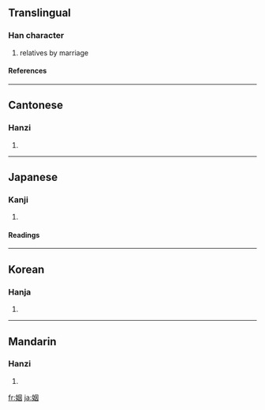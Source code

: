{{see|婣}}

==Translingual==
===Han character===
{{Han char|rn=38|rad=女|as=06|sn=9|four=4640<sub>0</sub>|canj=女田大 (VWK)}}
# relatives by marriage
====References====
{{Han ref|kx=0261.160|dkj=06250|dj=0527.190|hdz=21044.080|uh=59FB|ud=23035|bh=ABC3|bd=43971}}
----
==Cantonese==
===Hanzi===
{{yue-hanzi|jyut=|y=yan1}}
# {{defn|Cantonese}}
----
==Japanese==
===Kanji===
{{ja-kanji|grade=c|rs=女06}}
# {{defn|Japanese}} 
====Readings====
{{ja-readings|on=[[いん]] (in)|kun=[[とつぐ]] (totsugu)}}
----
==Korean==
===Hanja===
{{ko-hanja|hangeul=인|rv=in|mr=in}}
# {{defn|Korean}}
----
==Mandarin==
===Hanzi===
{{cmn-hanzi|pin=[[ráo]] ([[rao2]]), [[yīn]] ([[yin1]])|wg=jao<sup>2</sup>, yin<sup>1</sup>}}
# {{defn|Mandarin}}

[[fr:姻]]
[[ja:姻]]